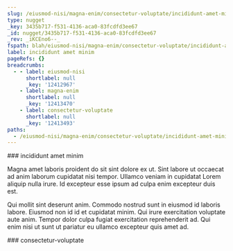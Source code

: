 ```yaml
---
slug: /eiusmod-nisi/magna-enim/consectetur-voluptate/incididunt-amet-minim
type: nugget
_key: 3435b717-f531-4136-aca0-83fcdfd3ee67
_id: nugget/3435b717-f531-4136-aca0-83fcdfd3ee67
_rev: _iKCEno6--_
fspath: blah/eiusmod-nisi/magna-enim/consectetur-voluptate/incididunt-amet-minim.md
label: incididunt amet minim
pageRefs: {}
breadcrumbs:
  - - label: eiusmod-nisi
      shortlabel: null
      _key: '12412967'
    - label: magna-enim
      shortlabel: null
      _key: '12413470'
    - label: consectetur-voluptate
      shortlabel: null
      _key: '12413493'
paths:
  - /eiusmod-nisi/magna-enim/consectetur-voluptate/incididunt-amet-minim
---
```


<NuggetArea>
<Nugget slug="/eiusmod-nisi/magna-enim/consectetur-voluptate/incididunt-amet-minim" type="nugget" _key="3435b717-f531-4136-aca0-83fcdfd3ee67" _id="nugget/3435b717-f531-4136-aca0-83fcdfd3ee67" _rev="_iKCEno6--_" fspath="blah/eiusmod-nisi/magna-enim/consectetur-voluptate/incididunt-amet-minim.md" label="incididunt amet minim" paths="/eiusmod-nisi/magna-enim/consectetur-voluptate/incididunt-amet-minim">
<NuggetBody>
### incididunt amet minim

Magna amet laboris proident do sit sint dolore ex ut. Sint labore ut occaecat ad anim laborum cupidatat nisi tempor. Ullamco veniam in cupidatat Lorem aliquip nulla irure. Id excepteur esse ipsum ad culpa enim excepteur duis est.

Qui mollit sint deserunt anim. Commodo nostrud sunt in eiusmod id laboris labore. Eiusmod non id id et cupidatat minim. Qui irure exercitation voluptate aute anim. Tempor dolor culpa fugiat exercitation reprehenderit ad. Qui enim nisi ut sunt ut pariatur eu ullamco excepteur quis amet ad.

</NuggetBody>
<Breadcrumbs>
<Crumbs>
<Crumb _key="12412967" label="eiusmod-nisi" /><Crumb _key="12413470" label="magna-enim" /><Crumb _key="12413493" label="consectetur-voluptate" />
</Crumbs>
</Breadcrumbs>
</Nugget>

<NuggetsInbound>
</NuggetsInbound>
<NuggetsOutbound>
</NuggetsOutbound>
</NuggetArea>
<PassagesInbound>
<Passage direction="inbound" type="passage" _key="12413493" _id="passage/12413493" _rev="_iKCEno6---" label="consectetur-voluptate" passage="consectetur-voluptate" fspath="blah/eiusmod-nisi/magna-enim/consectetur-voluptate" paths="/eiusmod-nisi/magna-enim/consectetur-voluptate" slug="/eiusmod-nisi/magna-enim/consectetur-voluptate">
<NuggetBody>
### consectetur-voluptate

</NuggetBody>
<Breadcrumbs>
<Crumbs>
<Crumb _key="12412967" label="eiusmod-nisi" /><Crumb _key="12413470" label="magna-enim" />
</Crumbs>
</Breadcrumbs>
</Passage>

</PassagesInbound>
<PassagesOutbound>
</PassagesOutbound>